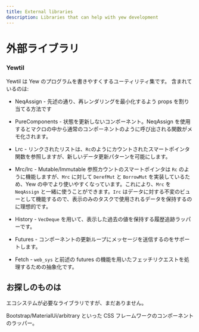 ```yaml
---
title: External libraries
description: Libraries that can help with yew development
---
```


# 外部ライブラリ

### Yewtil

Yewtil は Yew のプログラムを書きやすくするユーティリティ集です。
含まれているのは:

- NeqAssign - 先述の通り、再レンダリングを最小化するよう props を割り当てる方法です
- PureComponents - 状態を更新しないコンポーネント。NeqAssign を使用するとマクロの中から通常のコンポーネントのように呼び出される関数がメモ化されます。

- Lrc - リンクされたリストは、`Rc`のようにカウントされたスマートポインタ関数を参照しますが、新しいデータ更新パターンを可能にします。
- Mrc/Irc - Mutable/Immutable 参照カウントのスマートポインタは `Rc` のように機能しますが、`Mrc` に対して `DerefMut` と `BorrowMut` を実装しているため、Yew の中でより使いやすくなっています。これにより、`Mrc` を `NeqAssign` と一緒に使うことができます。`Irc` はデータに対する不変のビューとして機能するので、表示のみのタスクで使用されるデータを保持するのに理想的です。

- History - `VecDeque` を用いて、表示した過去の値を保持する履歴追跡ラッパーです。
- Futures - コンポーネントの更新ループにメッセージを送信するのをサポートします。
- Fetch - `web_sys` と前述の futures の機能を用いたフェッチリクエストを処理するための抽象化です。

## お探しのものは

エコシステムが必要なライブラリですが、まだありません。

Bootstrap/MaterialUi/arbitrary といった CSS フレームワークのコンポーネントのラッパー。
